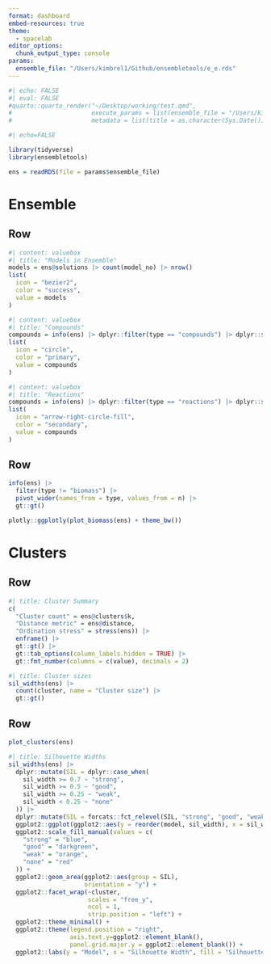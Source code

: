 ```yaml
---
format: dashboard
embed-resources: true
theme:
  - spacelab
editor_options: 
  chunk_output_type: console
params:
  ensemble_file: "/Users/kimbrel1/Github/ensembletools/e_e.rds"
---
```


```r
#| echo: FALSE
#| eval: FALSE
#quarto::quarto_render("~/Desktop/working/test.qmd", 
#                      execute_params = list(ensemble_file = "/Users/kimbrel1/Github/ensembletools/e_m.rds"),
#                      metadata = list(title = as.character(Sys.Date())))
```

```r
#| echo=FALSE

library(tidyverse)
library(ensembletools)

ens = readRDS(file = params$ensemble_file)
```

# Ensemble

## Row {height=15%}

```r
#| content: valuebox
#| title: "Models in Ensemble"
models = ens@solutions |> count(model_no) |> nrow()
list(
  icon = "bezier2",
  color = "success",
  value = models
)
```

```r
#| content: valuebox
#| title: "Compounds"
compounds = info(ens) |> dplyr::filter(type == "compounds") |> dplyr::summarize(sum(n)) |> dplyr::pull()
list(
  icon = "circle",
  color = "primary",
  value = compounds
)
```


```r
#| content: valuebox
#| title: "Reactions"
compounds = info(ens) |> dplyr::filter(type == "reactions") |> dplyr::summarize(sum(n)) |> dplyr::pull()
list(
  icon = "arrow-right-circle-fill",
  color = "secondary",
  value = compounds
)
```

## Row

```r
info(ens) |>
  filter(type != "biomass") |>
  pivot_wider(names_from = type, values_from = n) |>
  gt::gt()


```


```r
plotly::ggplotly(plot_biomass(ens) + theme_bw())
```

# Clusters

## Row {height=40%}

```r
#| title: Cluster Summary
c(
  "Cluster count" = ens@clusters$k,
  "Distance metric" = ens@distance,
  "Ordination stress" = stress(ens)) |>
  enframe() |>
  gt::gt() |>
  gt::tab_options(column_labels.hidden = TRUE) |>
  gt::fmt_number(columns = c(value), decimals = 2)
```

```r
#| title: Cluster sizes
sil_widths(ens) |> 
  count(cluster, name = "Cluster size") |>
  gt::gt()
```

## Row {height=60%}

```r
plot_clusters(ens)
```

```r
#| title: Silhouette Widths
sil_widths(ens) |>
  dplyr::mutate(SIL = dplyr::case_when(
    sil_width >= 0.7 ~ "strong",
    sil_width >= 0.5 ~ "good",
    sil_width >= 0.25 ~ "weak",
    sil_width < 0.25 ~ "none"
  )) |>
  dplyr::mutate(SIL = forcats::fct_relevel(SIL, "strong", "good", "weak", "none")) |>
  ggplot2::ggplot(ggplot2::aes(y = reorder(model, sil_width), x = sil_width, fill = SIL)) +
  ggplot2::scale_fill_manual(values = c(
    "strong" = "blue",
    "good" = "darkgreen",
    "weak" = "orange",
    "none" = "red"
  )) +
  ggplot2::geom_area(ggplot2::aes(group = SIL),
                     orientation = "y") +
  ggplot2::facet_wrap(~cluster,
                      scales = "free_y",
                      ncol = 1,
                      strip.position = "left") +
  ggplot2::theme_minimal() +
  ggplot2::theme(legend.position = "right",
                 axis.text.y=ggplot2::element_blank(),
                 panel.grid.major.y = ggplot2::element_blank()) +
  ggplot2::labs(y = "Model", x = "Silhouette Width", fill = "Silhouette")
```


